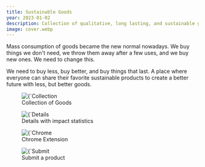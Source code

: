 ```yaml
---
title: Sustainable Goods
year: 2023-01-02
description: Collection of qualitative, long lasting, and sustainable goods
image: cover.webp
---
```


Mass consumption of goods became the new normal nowadays. We buy things we don't need, we throw them away after a few uses, and we buy new ones. We need to change this.

We need to buy less, buy better, and buy things that last. A place where everyone can share their favorite sustainable products to create a better future with less, but better goods.

<figure>
    <Image 
        src={`/images/projects/sustainable-goods/collection.png`}
        alt={`Collection of Goods`}
        width={593}
        height={305}
        priority
    />
    <figcaption>Collection of Goods</figcaption>
</figure>

<figure>
    <Image 
        src={`/images/projects/sustainable-goods/details.png`}
        alt={`Details with impact statistics`}
        width={593}
        height={305}
        priority
    />
    <figcaption>Details with impact statistics</figcaption>
</figure>

<figure>
    <Image 
        src={`/images/projects/sustainable-goods/chrome-extension.png`}
        alt={`Chrome Extension`}
        width={593}
        height={305}
        priority
    />
    <figcaption>Chrome Extension</figcaption>
</figure>

<figure>
    <Image 
        src={`/images/projects/sustainable-goods/submit.png`}
        alt={`Submit a product`}
        width={593}
        height={305}
        priority
    />
    <figcaption>Submit a product</figcaption>
</figure>